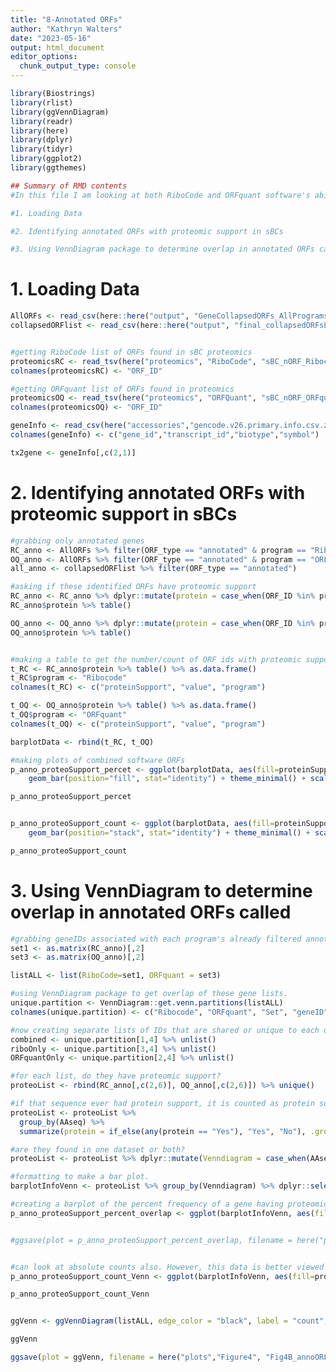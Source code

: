 ```yaml
---
title: "8-Annotated ORFs"
author: "Kathryn Walters"
date: "2023-05-16"
output: html_document
editor_options: 
  chunk_output_type: console
---
```



```r
library(Biostrings)
library(rlist)
library(ggVennDiagram)
library(readr)
library(here)
library(dplyr)
library(tidyr)
library(ggplot2)
library(ggthemes)

```


```r
## Summary of RMD contents
#In this file I am looking at both RiboCode and ORFquant software's ability to called canonical annotated ORFs. Then I want to see if those ORFs are identified as proteins in the associated proteomics data from sBCs. The data here is used in Figure 2. 

#1. Loading Data

#2. Identifying annotated ORFs with proteomic support in sBCs

#3. Using VennDiagram package to determine overlap in annotated ORFs called
```


# 1. Loading Data


```r
AllORFs <- read_csv(here::here("output", "GeneCollapsedORFs_AllPrograms.csv"))
collapsedORFlist <- read_csv(here::here("output", "final_collapsedORFsList.csv"))


#getting RiboCode list of ORFs found in sBC proteomics
proteomicsRC <- read_tsv(here("proteomics", "RiboCode", "sBC_nORF_Ribocode", "combined_protein.tsv")) %>% filter(`Combined Unique Spectral Count` > 1) %>% pull(`Protein ID`) %>% as.data.frame()
colnames(proteomicsRC) <- "ORF_ID"

#getting ORFquant list of ORFs found in proteomics
proteomicsOQ <- read_tsv(here("proteomics", "ORFQuant", "sBC_nORF_ORFquant", "combined_protein.tsv")) %>% filter(`Combined Unique Spectral Count` > 1) %>% pull(`Protein ID`) %>% as.data.frame()
colnames(proteomicsOQ) <- "ORF_ID"

geneInfo <- read_csv(here("accessories","gencode.v26.primary.info.csv.zip"), col_names = F, show_col_types = FALSE) 
colnames(geneInfo) <- c("gene_id","transcript_id","biotype","symbol")

tx2gene <- geneInfo[,c(2,1)]
```


# 2. Identifying annotated ORFs with proteomic support in sBCs


```r

#grabbing only annotated genes
RC_anno <- AllORFs %>% filter(ORF_type == "annotated" & program == "Ribocode")
OQ_anno <- AllORFs %>% filter(ORF_type == "annotated" & program == "ORFquant")
all_anno <- collapsedORFlist %>% filter(ORF_type == "annotated")

#asking if these identified ORFs have proteomic support
RC_anno <- RC_anno %>% dplyr::mutate(protein = case_when(ORF_ID %in% proteomicsRC$ORF_ID ~ 'Yes', !(ORF_ID %in% proteomicsRC$ORF_ID) ~ 'No'))
RC_anno$protein %>% table()

OQ_anno <- OQ_anno %>% dplyr::mutate(protein = case_when(ORF_ID %in% proteomicsOQ$ORF_ID ~ 'Yes', !(ORF_ID %in% proteomicsOQ$ORF_ID) ~ 'No'))
OQ_anno$protein %>% table()


#making a table to get the number/count of ORF ids with proteomic support and those without. 
t_RC <- RC_anno$protein %>% table() %>% as.data.frame()
t_RC$program <- "Ribocode"
colnames(t_RC) <- c("proteinSupport", "value", "program")

t_OQ <- OQ_anno$protein %>% table() %>% as.data.frame()
t_OQ$program <- "ORFquant"
colnames(t_OQ) <- c("proteinSupport", "value", "program")

barplotData <- rbind(t_RC, t_OQ)

#making plots of combined software ORFs
p_anno_proteoSupport_percet <- ggplot(barplotData, aes(fill=proteinSupport, y=value, x=program)) + 
    geom_bar(position="fill", stat="identity") + theme_minimal() + scale_fill_colorblind() + ylab("Percent") + xlab("")

p_anno_proteoSupport_percet


p_anno_proteoSupport_count <- ggplot(barplotData, aes(fill=proteinSupport, y=value, x=program)) + 
    geom_bar(position="stack", stat="identity") + theme_minimal() + scale_fill_colorblind() + ylab("Counts") + xlab("")

p_anno_proteoSupport_count

```


# 3. Using VennDiagram to determine overlap in annotated ORFs called


```r
#grabbing geneIDs associated with each program's already filtered annotated genes.
set1 <- as.matrix(RC_anno)[,2]
set3 <- as.matrix(OQ_anno)[,2]

listALL <- list(RiboCode=set1, ORFquant = set3)

#using VennDiagram package to get overlap of these gene lists. 
unique.partition <- VennDiagram::get.venn.partitions(listALL)
colnames(unique.partition) <- c("Ribocode", "ORFquant", "Set", "geneID", "count")

#now creating separate lists of IDs that are shared or unique to each dataset. 
combined <- unique.partition[1,4] %>% unlist()
riboOnly <- unique.partition[3,4] %>% unlist()
ORFquantOnly <- unique.partition[2,4] %>% unlist()

#for each list, do they have proteomic support?
proteoList <- rbind(RC_anno[,c(2,6)], OQ_anno[,c(2,6)]) %>% unique()

#if that sequence ever had protein support, it is counted as protein support.
proteoList <- proteoList %>%
  group_by(AAseq) %>%
  summarize(protein = if_else(any(protein == "Yes"), "Yes", "No"), .groups = "drop")

#are they found in one dataset or both?
proteoList <- proteoList %>% dplyr::mutate(Venndiagram = case_when(AAseq %in% combined ~ 'Both', AAseq %in% riboOnly ~ 'Ribocode', AAseq %in% ORFquantOnly ~ "ORFquant"))

#formatting to make a bar plot.
barplotInfoVenn <- proteoList %>% group_by(Venndiagram) %>% dplyr::select(protein) %>% table() %>% as.data.frame()

#creating a barplot of the percent frequency of a gene having proteomic support if it was called by one software or both.
p_anno_proteoSupport_percent_overlap <- ggplot(barplotInfoVenn, aes(fill=protein, y=Freq, x=Venndiagram)) + geom_bar(position="fill", stat="identity") + theme_minimal() + scale_fill_colorblind() + ylab("Percent") + xlab("")


#ggsave(plot = p_anno_proteoSupport_percent_overlap, filename = here("plots", "Figure2", "Fig2F_annoProteinSupport_percent.pdf"), width = 4, height = 3)


#can look at absolute counts also. However, this data is better viewed as venn diagram I think so this bar graph was not included in figures. 
p_anno_proteoSupport_count_Venn <- ggplot(barplotInfoVenn, aes(fill=protein, y=Freq, x=Venndiagram)) + geom_bar(position="stack", stat="identity") + theme_minimal() + scale_fill_grey() + ylab("Counts") + xlab("")

p_anno_proteoSupport_count_Venn


ggVenn <- ggVennDiagram(listALL, edge_color = "black", label = "count", label_alpha = 0) + theme(legend.position = "none")

ggVenn

ggsave(plot = ggVenn, filename = here("plots","Figure4", "Fig4B_annoORFs_Venndiagram.pdf"), width = 4, height = 3)

```

